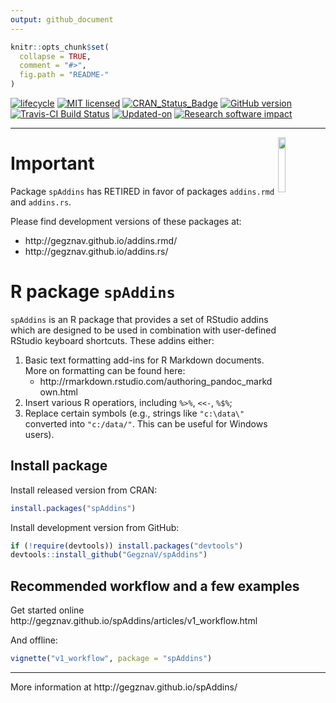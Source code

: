 ```yaml
---
output: github_document
---
```




<!-- TO DO:  -->

<!-- 1. Create an interactive addin, that enables to select formatting options; -->
<!-- 2. Write unit tests. -->
<!-- 3. Insert link [label](link_location) -->
<!-- 4. Insert image ![caption](image_location) -->
<!-- 5. Insert image with caption (interactive input through Shiny): -->

<!-- fig_id = sub("\\.","_", -->
<!--              paste0("fig_ID__", (as.double(Sys.time())))) -->

<!-- ```{r fig_ID_, fig.align='center', fig.cap=CAPTION,  echo=FALSE, } -->
<!-- # Figure location -->
<!-- knitr::include_graphics("image_location") -->

<!-- # Figure caption/name/description -->
<!-- CAPTION = "The_caption_of_your_figure_comes_here..." -->
<!-- ``` -->

<!-- 6. Write function to check if there is a space before and after the selection -->
<!-- (for %>% and similar operators) -->

<!-- 7. Add possibility not to add list bullets and numbers to the empty rows. -->


<!-- README.md is generated from README.Rmd. Please edit that file -->

```r
knitr::opts_chunk$set(
  collapse = TRUE,
  comment = "#>",
  fig.path = "README-"
)
```
[![lifecycle](https://img.shields.io/badge/lifecycle-retired-orange.svg)](https://www.tidyverse.org/lifecycle/#retired)
[![MIT licensed](https://img.shields.io/badge/license-MIT-blue.svg)](https://opensource.org/licenses/MIT)
[![CRAN_Status_Badge](http://www.r-pkg.org/badges/version/spAddins)](https://cran.r-project.org/package=spAddins)
[![GitHub version](https://img.shields.io/badge/GitHub-`r packageVersion("spAddins")`-brightgreen.svg)](https://github.com/GegznaV/spAddins)
[![Travis-CI Build Status](https://travis-ci.org/GegznaV/spAddins.png?branch=master)](https://travis-ci.org/GegznaV/spAddins)
[![Updated-on](https://img.shields.io/badge/Updated%20on-`r gsub('-', '--', Sys.Date())`-yellowgreen.svg)](/commits/master)
[![Research software impact](http://depsy.org/api/package/cran/spAddins/badge.svg)](http://depsy.org/package/r/spAddins)

<!-- [![Rdoc](http://www.rdocumentation.org/badges/version/spAddins)](http://www.rdocumentation.org/packages/spAddins) -->

<!--
```r
knitr::include_graphics("http://gegznav.github.io/spAddins/logo.png")
```
-->
***

<img src="http://gegznav.github.io/spAddins/logo.png" align="right" width="15%" height="15%"/> 
   
Important
==============================================================================
  
Package `spAddins` has RETIRED in favor of packages `addins.rmd` and `addins.rs`.

Please find development versions of these packages at:

- http://gegznav.github.io/addins.rmd/
- http://gegznav.github.io/addins.rs/

   
R package `spAddins`  
==============================================================================

`spAddins` is an R package that provides a set of RStudio addins which
are designed to be used in
combination with user-defined RStudio keyboard shortcuts. These
addins either:

1) Basic text formatting add-ins for R Markdown documents. More on formatting can be found here: 
    - http://rmarkdown.rstudio.com/authoring_pandoc_markdown.html
2) Insert various R operatiors, including `%>%`, `<<-`, `%$%`;
3) Replace certain symbols (e.g., strings like `"c:\data\"` converted into `"c:/data/"`. This can be useful for Windows users).

<!-- 
1) **format text in R Markdown documents**: 
    - **enclose** either selected text or selected rows with special symbols and text gets inerpreted in a special way when rendered with R Markdown (e.g., converts "bold" into "\*\*bold\*\*"
that is interpreted as "**bold**").
2) **insert** text (e.g., operators `%>%`, `<<-`, `%$%`) at the cursor position; 
3)  **replace** symbols in selected
pieces of text (e.g., convert backslashes to forward slashes which results 
in strings like `"c:\data\"` converted into `"c:/data/"`). 
-->



Install package
---------------------------

Install released version from CRAN:
```r
install.packages("spAddins")
```

Install development version from GitHub:
```r
if (!require(devtools)) install.packages("devtools")
devtools::install_github("GegznaV/spAddins")
```

Recommended workflow and a few examples
-----------------------------------------------------

Get started online http://gegznav.github.io/spAddins/articles/v1_workflow.html

And offline:
```r
vignette("v1_workflow", package = "spAddins")
```
<!-- browseVignettes("spAddins") -->

***

More information at http://gegznav.github.io/spAddins/



